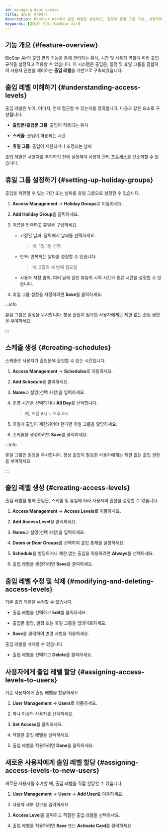 ```yaml
---
id: managing-door-access
title: 출입문 관리하기
description: BioStar Air에서 출입 레벨을 생성하고, 일정과 휴일 그룹 구성, 사용자에게 출입 권한을 할당하는 방법을 안내합니다.
keywords: [출입문 관리, BioStar Air]
---
```



## 기능 개요 {#feature-overview}

BioStar Air의 출입 관리 기능을 통해 관리자는 위치, 시간 및 사용자 역할에 따라 출입 규칙을 설정하고 적용할 수 있습니다. 이 시스템은 출입문, 일정 및 휴일 그룹을 결합하여 사용자 권한을 제어하는 **출입 레벨**을 기반으로 구축되었습니다.

<YouTube videoId="IkTP75lCHN4" />

<CustomerNote />


## 출입 레벨 이해하기 {#understanding-access-levels}

출입 레벨은 누가, 어디서, 언제 접근할 수 있는지를 정의합니다. 다음과 같은 요소로 구성됩니다:

* **출입문/출입문 그룹**: 출입이 허용되는 위치

* **스케줄**: 출입이 허용되는 시간

* **휴일 그룹**: 출입이 제한되거나 조정되는 날짜

출입 레벨은 사용자를 추가하기 전에 설정해야 사용자 관리 프로세스를 간소화할 수 있습니다.


## 휴일 그룹 설정하기 {#setting-up-holiday-groups}

출입을 제한할 수 있는 기간 또는 날짜를 휴일 그룹으로 설정할 수 있습니다.

1. **Access Management** → **Holiday Groups**로 이동하세요.

1. **Add Holiday Group**을 클릭하세요.

1. 이름을 입력하고 휴일을 구성하세요.

   * 고정된 날짜: 달력에서 날짜를 선택하세요.
   
     > 예, 1월 1일 신정

   * 반복: 반복되는 날짜를 설정할 수 있습니다. 
   
     > 예, 2월의 세 번째 월요일

   * 사용자 지정 범위: 여러 날에 걸친 휴일의 시작 시간과 종료 시간을 설정할 수 있습니다.

1. 휴일 그룹 설정을 저장하려면 **Save**를 클릭하세요.

:::info

휴일 그룹은 일정을 무시합니다. 항상 출입이 필요한 사용자에게는 제한 없는 출입 권한을 부여하세요.

:::

## 스케줄 생성 {#creating-schedules}

스케줄은 사용자가 출입문에 출입할 수 있는 시간입니다.

1. **Access Management** → **Schedules**로 이동하세요.

1. **Add Schedule**을 클릭하세요.

1. **Name**과 설명(선택 사항)을 입력하세요.

1. 운영 시간을 선택하거나 **All Day**를 선택합니다.

    > 예, 오전 8시 \~ 오후 6시

1. 휴일에 출입이 제한되어야 한다면 휴일 그룹을 할당하세요.

1. 스케줄을 생성하려면 **Save**를 클릭하세요.

:::info

휴일 그룹은 일정을 무시합니다. 항상 출입이 필요한 사용자에게는 제한 없는 출입 권한을 부여하세요.

:::

## 출입 레벨 생성 {#creating-access-levels}

출입 레벨을 통해 출입문, 스케줄 및 휴일에 따라 사용자의 권한을 설정할 수 있습니다.

1. **Access Management** → **Access Levels**로 이동하세요.

1. **Add Access Level**을 클릭하세요.

1. **Name**과 설명(선택 사항)을 입력하세요.

1. **Doors or Door Groups**를 선택하여 출입 통제를 설정하세요.

1. **Schedule**을 할당하거나 제한 없는 출입을 허용하려면 **Always**를 선택하세요.

1. 출입 레벨을 생성하려면 **Save**를 클릭하세요.


## 출입 레벨 수정 및 삭제 {#modifying-and-deleting-access-levels}

기존 출입 레벨을 수정할 수 있습니다.

* 출입 레벨을 선택하고 **Edit**를 클릭하세요.

* 출입문 할당, 일정 또는 휴일 그룹을 업데이트하세요.

* **Save**를 클릭하여 변경 사항을 적용하세요.

출입 레벨을 삭제할 수 있습니다.

* 출입 레벨을 선택하고 **Delete**를 클릭하세요.


## 사용자에게 출입 레벨 할당 {#assigning-access-levels-to-users}

기존 사용자에게 출입 레벨을 할당하세요.

1. **User Management** → **Users**로 이동하세요.

1. 하나 이상의 사용자를 선택하세요.

1. **Set Access**를 클릭하세요.

1. 적절한 출입 레벨을 선택하세요.

1. 출입 레벨을 적용하려면 **Done**을 클릭하세요.


## 새로운 사용자에게 출입 레벨 할당 {#assigning-access-levels-to-new-users}

새로운 사용자를 추가할 때, 출입 레벨을 직접 할당할 수 있습니다.

1. **User Management** → **Users** → **Add User**로 이동하세요.

1. 사용자 세부 정보를 입력하세요.

1. **Access Level**을 클릭하고 적절한 출입 레벨을 선택하세요.

1. 출입 레벨을 적용하려면 **Save** 또는 **Activate Card**를 클릭하세요.